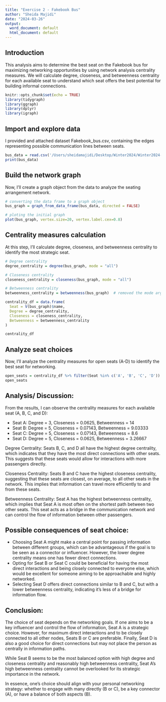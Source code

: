 ```yaml
---
title: "Exercise 2 - Fakebook Bus"
author: "Sheida Majidi"
date: "2024-03-26"
output:
  word_document: default
  html_document: default
---
```


## Introduction

This analysis aims to determine the best seat on the Fakebook bus for maximizing networking opportunities by using network analysis centrality measures. We will calculate degree, closeness, and betweenness centrality for each available seat to understand which seat offers the best potential for building informal connections.

```r
knitr::opts_chunk$set(echo = TRUE)
library(tidygraph)
library(ggraph)
library(dplyr)
library(igraph)

```

## Import and explore data

I provided and attached dataset Fakebook_bus.csv, containing the edges representing possible communication lines between seats.


```r
bus_data = read.csv('/Users/sheidamajidi/Desktop/Winter2024/Winter2024-2/ORGB672/Exercises/Exercise 2/Fakebook_bus.csv')
print(bus_data)
```

## Build the network graph

Now, I'll create a graph object from the data to analyze the seating arrangement network.

```r
# converting the data frame to a graph object
bus_graph = graph_from_data_frame(bus_data, directed = FALSE)

# ploting the initial graph
plot(bus_graph, vertex.size=20, vertex.label.cex=0.8)
```

## Centrality measures calculation

At this step, I'll calculate degree, closeness, and betweenness centrality to identify the most strategic seat.

```r
# Degree centrality
degree_centrality = degree(bus_graph, mode = "all")

# Closeness centrality
closeness_centrality = closeness(bus_graph, mode = "all")

# Betweenness centrality
betweenness_centrality = betweenness(bus_graph)  # removed the mode argument

centrality_df = data.frame(
  Seat = V(bus_graph)$name,
  Degree = degree_centrality,
  Closeness = closeness_centrality,
  Betweenness = betweenness_centrality
)

centrality_df


```

## Analyze seat choices

Now, I'll analyze the centrality measures for open seats (A-D) to identify the best seat for networking.



```r
open_seats = centrality_df %>% filter(Seat %in% c('A', 'B', 'C', 'D'))
open_seats

```


## Analysis/ Discussion:

From the results, I can observe the centrality measures for each available seat (A, B, C, and D):

  - Seat A: Degree = 3, Closeness = 0.0625, Betweenness = 14
  - Seat B: Degree = 5, Closeness = 0.07143, Betweenness = 9.03333
  - Seat C: Degree = 5, Closeness = 0.07143, Betweenness = 8.6
  - Seat D: Degree = 5, Closeness = 0.0625, Betweenness = 3.26667

Degree Centrality: Seats B, C, and D all have the highest degree centrality, which indicates that they have the most direct connections with other seats. This suggests that these seats would allow for interactions with more passengers directly.

Closeness Centrality: Seats B and C have the highest closeness centrality, suggesting that these seats are closest, on average, to all other seats in the network. This implies that information can travel more efficiently to and from these seats.

Betweenness Centrality: Seat A has the highest betweenness centrality, which implies that Seat A is most often on the shortest path between two other seats. This seat acts as a bridge in the communication network and can control the flow of information between other passengers.


## Possible consequences of seat choice:

- Choosing Seat A might make a central point for passing information between different groups, which can be advantageous if the goal is to be seen as a connector or influencer. However, the lower degree centrality means one has fewer direct connections.
- Opting for Seat B or Seat C could be beneficial for having the most direct interactions and being closely connected to everyone else, which would be excellent for someone aiming to be approachable and highly networked.
- Selecting Seat D offers direct connections similar to B and C, but with a lower betweenness centrality, indicating it's less of a bridge for information flow.

## Conclusion:

The choice of seat depends on the networking goals. If one aims to be a key influencer and control the flow of information, Seat A is a strategic choice. However, for maximum direct interactions and to be closely connected to all other nodes, Seats B or C are preferable. Finally, Seat D is also a good choice for direct connections but may not place the person as centrally in information paths.

While Seat B seems to be the most balanced option with high degree and closeness centrality and reasonably high betweenness centrality, Seat A's high betweenness centrality cannot be overlooked for its strategic importance in the network.

In essence, one's choice should align with your personal networking strategy: whether to engage with many directly (B or C), be a key connector (A), or have a balance of both aspects (B).







